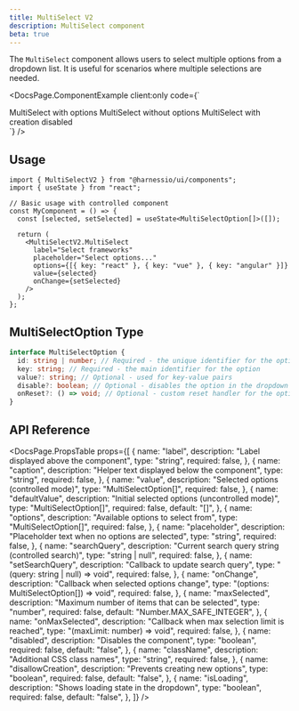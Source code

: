 ```yaml
---
title: MultiSelect V2
description: MultiSelect component
beta: true
---
```


The `MultiSelect` component allows users to select multiple options from a dropdown list. It is useful for scenarios where multiple selections are needed.


<DocsPage.ComponentExample
  client:only
  code={`
  <div className="w-96 flex flex-col gap-y-4">
      <Label>MultiSelect with options</Label>
      <MultiSelectV2.MultiSelect
        defaultValue={[{ key: 'React', id: 'react' }, { key: 'category', value: 'frontend', id: 'frontend' }]}
        options={[
          { key: 'nextjs', id: 'nextjs' },
          { key: 'Vite', id: 'vite' },
          { key: 'Nuxt', id: 'nuxt' },
          { key: 'Vue', id: 'vue' },
        ]}
        placeholder="Select frameworks you like..."
      />
      <Label>MultiSelect without options</Label>
      <MultiSelectV2.MultiSelect
        defaultValue={[{ key: 'React', id: 'react' }, { key: 'category', value: 'frontend', id: 'frontend' }]}
      />
      <Label>MultiSelect with creation disabled</Label>
      <MultiSelectV2.MultiSelect
        defaultValue={[{ key: 'React', id: 'react' }, { key: 'category', value: 'frontend', id: 'frontend' }]}
        options={[
          { key: 'nextjs', id: 'nextjs' },
          { key: 'Vite', id: 'vite' },
          { key: 'Nuxt', id: 'nuxt' },
          { key: 'Vue', id: 'vue' },
        ]}
        disallowCreation
      />
    </div>`}
/>

## Usage

```tsx
import { MultiSelectV2 } from "@harnessio/ui/components";
import { useState } from "react";

// Basic usage with controlled component
const MyComponent = () => {
  const [selected, setSelected] = useState<MultiSelectOption[]>([]);

  return (
    <MultiSelectV2.MultiSelect
      label="Select frameworks"
      placeholder="Select options..."
      options={[{ key: "react" }, { key: "vue" }, { key: "angular" }]}
      value={selected}
      onChange={setSelected}
    />
  );
};
```

## MultiSelectOption Type

```typescript
interface MultiSelectOption {
  id: string | number; // Required - the unique identifier for the option
  key: string; // Required - the main identifier for the option
  value?: string; // Optional - used for key-value pairs
  disable?: boolean; // Optional - disables the option in the dropdown
  onReset?: () => void; // Optional - custom reset handler for the option
}
```

## API Reference

<DocsPage.PropsTable
  props={[
    {
      name: "label",
      description: "Label displayed above the component",
      type: "string",
      required: false,
    },
    {
      name: "caption",
      description: "Helper text displayed below the component",
      type: "string",
      required: false,
    },
    {
      name: "value",
      description: "Selected options (controlled mode)",
      type: "MultiSelectOption[]",
      required: false,
    },
    {
      name: "defaultValue",
      description: "Initial selected options (uncontrolled mode)",
      type: "MultiSelectOption[]",
      required: false,
      default: "[]",
    },
    {
      name: "options",
      description: "Available options to select from",
      type: "MultiSelectOption[]",
      required: false,
    },
    {
      name: "placeholder",
      description: "Placeholder text when no options are selected",
      type: "string",
      required: false,
    },
    {
      name: "searchQuery",
      description: "Current search query string (controlled search)",
      type: "string | null",
      required: false,
    },
    {
      name: "setSearchQuery",
      description: "Callback to update search query",
      type: "(query: string | null) => void",
      required: false,
    },
    {
      name: "onChange",
      description: "Callback when selected options change",
      type: "(options: MultiSelectOption[]) => void",
      required: false,
    },
    {
      name: "maxSelected",
      description: "Maximum number of items that can be selected",
      type: "number",
      required: false,
      default: "Number.MAX_SAFE_INTEGER",
    },
    {
      name: "onMaxSelected",
      description: "Callback when max selection limit is reached",
      type: "(maxLimit: number) => void",
      required: false,
    },
    {
      name: "disabled",
      description: "Disables the component",
      type: "boolean",
      required: false,
      default: "false",
    },
    {
      name: "className",
      description: "Additional CSS class names",
      type: "string",
      required: false,
    },
    {
      name: "disallowCreation",
      description: "Prevents creating new options",
      type: "boolean",
      required: false,
      default: "false",
    },
    {
      name: "isLoading",
      description: "Shows loading state in the dropdown",
      type: "boolean",
      required: false,
      default: "false",
    },
  ]}
/>
